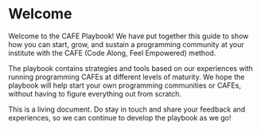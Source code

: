 # Welcome {.unnumbered}

Welcome to the CAFE Playbook! We have put together this guide to show how you can start, grow, and sustain a programming community at your institute with the CAFE (Code Along, Feel Empowered) method.

The playbook contains strategies and tools based on our experiences with running programming CAFEs at different levels of maturity. We hope the playbook will help start your own programming communities or CAFEs, without having to figure everything out from scratch.

This is a living document. Do stay in touch and share your feedback and experiences, so we can continue to develop the playbook as we go!
